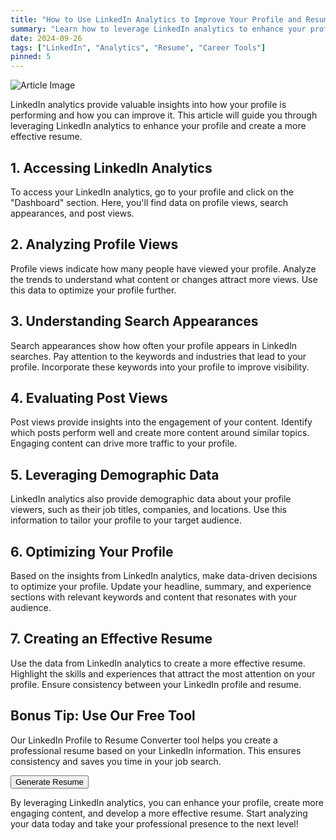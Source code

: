 ```yaml
---
title: "How to Use LinkedIn Analytics to Improve Your Profile and Resume"
summary: "Learn how to leverage LinkedIn analytics to enhance your profile and create a more effective resume."
date: 2024-09-26
tags: ["LinkedIn", "Analytics", "Resume", "Career Tools"]
pinned: 5
---
```


![Article Image](https://images.unsplash.com/photo-1586281380349-632531db7ed4?ixlib=rb-4.0.3&ixid=M3wxMjA3fDB8MHxwaG90by1wYWdlfHx8fGVufDB8fHx8fA%3D%3D&auto=format&fit=crop&w=2070&q=80)

LinkedIn analytics provide valuable insights into how your profile is performing and how you can improve it. This article will guide you through leveraging LinkedIn analytics to enhance your profile and create a more effective resume.

## 1. Accessing LinkedIn Analytics

To access your LinkedIn analytics, go to your profile and click on the "Dashboard" section. Here, you'll find data on profile views, search appearances, and post views.

## 2. Analyzing Profile Views

Profile views indicate how many people have viewed your profile. Analyze the trends to understand what content or changes attract more views. Use this data to optimize your profile further.

## 3. Understanding Search Appearances

Search appearances show how often your profile appears in LinkedIn searches. Pay attention to the keywords and industries that lead to your profile. Incorporate these keywords into your profile to improve visibility.

## 4. Evaluating Post Views

Post views provide insights into the engagement of your content. Identify which posts perform well and create more content around similar topics. Engaging content can drive more traffic to your profile.

## 5. Leveraging Demographic Data

LinkedIn analytics also provide demographic data about your profile viewers, such as their job titles, companies, and locations. Use this information to tailor your profile to your target audience.

## 6. Optimizing Your Profile

Based on the insights from LinkedIn analytics, make data-driven decisions to optimize your profile. Update your headline, summary, and experience sections with relevant keywords and content that resonates with your audience.

## 7. Creating an Effective Resume

Use the data from LinkedIn analytics to create a more effective resume. Highlight the skills and experiences that attract the most attention on your profile. Ensure consistency between your LinkedIn profile and resume.

## Bonus Tip: Use Our Free Tool

Our LinkedIn Profile to Resume Converter tool helps you create a professional resume based on your LinkedIn information. This ensures consistency and saves you time in your job search.

[<Button>Generate Resume</Button>](https://dhairya.ai/tools/linkedin-profile-to-resume)

By leveraging LinkedIn analytics, you can enhance your profile, create more engaging content, and develop a more effective resume. Start analyzing your data today and take your professional presence to the next level!